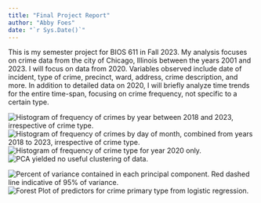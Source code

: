 ```yaml
---
title: "Final Project Report"
author: "Abby Foes"
date: "`r Sys.Date()`"
---
```


This is my semester project for BIOS 611 in Fall 2023. My analysis focuses on crime data from the city of Chicago, Illinois between the years 2001 and 2023. I will focus on data from 2020. Variables observed include date of incident, type of crime, precinct, ward, address, crime description, and more. In addition to detailed data on 2020, I will briefly analyze time trends for the entire time-span, focusing on crime frequency, not specific to a certain type.


![Histogram of frequency of crimes by year between 2018 and 2023, irrespective of crime type.](figures/histogram_year.png)
![Histogram of frequency of crimes by day of month, combined from years 2018 to 2023, irrespective of crime type.](figures/histogram_day.png)
![Histogram of frequency of crime type for year 2020 only.](figures/type_histogram_2020.png)
![PCA yielded no useful clustering of data.](figures/data_on_pc1_pc2.png)

![Percent of variance contained in each principal component. Red dashed line indicative of 95% of variance.](figures/variance_by_component.png)
![Forest Plot of predictors for crime primary type from logistic regression.](figures/fplot.png)
